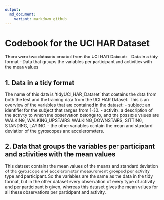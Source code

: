```yaml
---
output:
  md_document:
    variant: markdown_github
---
```


# Codebook for the UCI HAR Dataset
There were two datasets created from the UCI HAR Dataset:
- Data in a tidy format
- Data that groups the variables per participant and activities with the mean values


## 1. Data in a tidy format
The name of this data is 'tidyUCI_HAR_Dataset' that contains the data from both the test and the training data from the UCI HAR Dataset. This is an overview of the variables that are contained in the dataset:
- subject: an identifier for the subject that ranges from 1-30.
- activity: a description of the activity to which the observation belongs to, and the possible values are WALKING, WALKING_UPSTAIRS, WALKING_DOWNSTAIRS, SITTING, STANDING, LAYING.
- the other variables contain the mean and standard deviation of the gyroscopes and accelerometers.

## 2. Data that groups the variables per participant and activities with the mean values
This dataset contains the mean values of the means and standard deviation of the gyroscope and accelerometer measurement grouped per activity type and participant. So the variables are the same as the data in the tidy format, but in the other dataset every observation of every type of activity and per participant is given, whereas this dataset gives the mean values for all these observations per participant and activity.